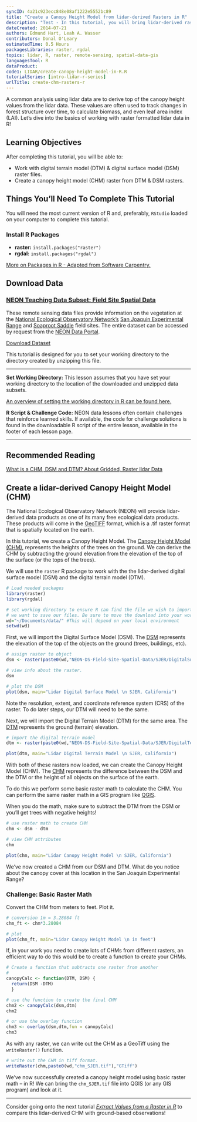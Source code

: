 ```yaml
---
syncID: 4a21c923ecc848e08af1222e5552bc89
title: "Create a Canopy Height Model from lidar-derived Rasters in R"
description: "Test - In this tutorial, you will bring lidar-derived raster data (DSM and DTM) into R to create a canopy height model (CHM)."
dateCreated: 2014-07-21
authors: Edmund Hart, Leah A. Wasser
contributors: Donal O'Leary
estimatedTime: 0.5 Hours
packagesLibraries: raster, rgdal
topics: lidar, R, raster, remote-sensing, spatial-data-gis
languagesTool: R
dataProduct:
code1: LIDAR/create-canopy-height-model-in-R.R
tutorialSeries: [intro-lidar-r-series]
urlTitle: create-chm-rasters-r
---
```



A common analysis using lidar data are to derive top of the canopy height values
from the lidar data. These values are often used to track changes in forest
structure over time, to calculate biomass, and even leaf area index (LAI). Let's
dive into the basics of working with raster formatted lidar data in R!

<div id="ds-objectives" markdown="1">

## Learning Objectives

After completing this tutorial, you will be able to:

* Work with digital terrain model (DTM) & digital surface model (DSM) raster files.
* Create a canopy height model (CHM) raster from DTM & DSM rasters.


## Things You’ll Need To Complete This Tutorial
You will need the most current version of R and, preferably, `RStudio` loaded
on your computer to complete this tutorial.

### Install R Packages

* **raster:** `install.packages("raster")`
* **rgdal:** `install.packages("rgdal")`

<a href="https://www.neonscience.org/packages-in-r" target="_blank">More on Packages in R - Adapted from Software Carpentry.</a>

## Download Data
<h3> <a href="https://ndownloader.figshare.com/files/7907590"> NEON Teaching Data Subset: Field Site Spatial Data</a></h3>

These remote sensing data files provide information on the vegetation at the
<a href="https://www.neonscience.org/" target="_blank"> National Ecological Observatory Network's</a>
<a href="https://www.neonscience.org/field-sites/field-sites-map/SJER" target="_blank"> San Joaquin Experimental Range</a>
and
<a href="https://www.neonscience.org/field-sites/field-sites-map/SOAP" target="_blank"> Soaproot Saddle</a>
field sites. The entire dataset can be accessed by request from the
<a href="http://data.neonscience.org" target="_blank"> NEON Data Portal</a>.

<a href="https://ndownloader.figshare.com/files/7907590" class="link--button link--arrow">
Download Dataset</a>




This tutorial is designed for you to set your working directory to the directory
created by unzipping this file.

****

**Set Working Directory:** This lesson assumes that you have set your working
directory to the location of the downloaded and unzipped data subsets.

<a href="https://www.neonscience.org/set-working-directory-r" target="_blank"> An overview
of setting the working directory in R can be found here.</a>

**R Script & Challenge Code:** NEON data lessons often contain challenges that reinforce
learned skills. If available, the code for challenge solutions is found in the
downloadable R script of the entire lesson, available in the footer of each lesson page.


***

## Recommended Reading
<a href="https://www.neonscience.org/chm-dsm-dtm-gridded-lidar-data" target="_blank">
What is a CHM, DSM and DTM? About Gridded, Raster lidar Data</a>

</div>

## Create a lidar-derived Canopy Height Model (CHM)

The National Ecological Observatory Network (NEON) will provide lidar-derived
data products as one of its many free ecological data products. These products
will come in the
<a href="http://trac.osgeo.org/geotiff/" target="_blank">GeoTIFF</a>
format, which is a .tif raster format that is spatially located on the earth.

In this tutorial, we create a Canopy Height Model. The
<a href="https://www.neonscience.org/chm-dsm-dtm-gridded-lidar-data" target="_blank">Canopy Height Model (CHM)</a>,
represents the heights of the trees on the ground. We can derive the CHM
by subtracting the ground elevation from the elevation of the top of the surface
(or the tops of the trees).

We will use the `raster` R package to work with the the lidar-derived digital
surface model (DSM) and the digital terrain model (DTM).

```r

# Load needed packages
library(raster)
library(rgdal)

# set working directory to ensure R can find the file we wish to import and where
# we want to save our files. Be sure to move the download into your working directory!
wd="~/Documents/data/" #This will depend on your local environment
setwd(wd)
```

First, we will import the Digital Surface Model (DSM). The
<a href="{{ base.url }}/chm-dsm-dtm-gridded-lidar-data" target="_blank">DSM</a>
represents the elevation of the top of the objects on the ground (trees,
buildings, etc).

```r

# assign raster to object
dsm <- raster(paste0(wd,"NEON-DS-Field-Site-Spatial-Data/SJER/DigitalSurfaceModel/SJER2013_DSM.tif"))

# view info about the raster.
dsm

# plot the DSM
plot(dsm, main="Lidar Digital Surface Model \n SJER, California")

```

Note the resolution, extent, and coordinate reference system (CRS) of the raster.
To do later steps, our DTM will need to be the same.

Next, we will import the Digital Terrain Model (DTM) for the same area. The
<a href="{{ base.url }}/chm-dsm-dtm-gridded-lidar-data" target="_blank">DTM</a>
represents the ground (terrain) elevation.

```r

# import the digital terrain model
dtm <- raster(paste0(wd,"NEON-DS-Field-Site-Spatial-Data/SJER/DigitalTerrainModel/SJER2013_DTM.tif"))

plot(dtm, main="Lidar Digital Terrain Model \n SJER, California")

```

With both of these rasters now loaded, we can create the Canopy Height Model
(CHM). The
<a href="{{ base.url }}/chm-dsm-dtm-gridded-lidar-data" target="_blank">CHM</a>
represents the difference between the DSM and the DTM or the height of all objects
on the surface of the earth.

To do this we perform some basic raster math to calculate the CHM. You can
perform the same raster math in a GIS program like
<a href="http://www.qgis.org/en/site/" target="_blank">QGIS</a>.

When you do the math, make sure to subtract the DTM from the DSM or you'll get
trees with negative heights!

```r

# use raster math to create CHM
chm <- dsm - dtm

# view CHM attributes
chm

plot(chm, main="Lidar Canopy Height Model \n SJER, California")

```

We've now created a CHM from our DSM and DTM. What do you notice about the
canopy cover at this location in the San Joaquin Experimental Range?

<div id="ds-challenge" markdown="1">
### Challenge: Basic Raster Math

Convert the CHM from meters to feet. Plot it.
</div>

```r
# conversion 1m = 3.28084 ft
chm_ft <- chm*3.28084

# plot
plot(chm_ft, main="Lidar Canopy Height Model \n in feet")

```

If, in your work you need to create lots of CHMs from different rasters, an
efficient way to do this would be to create a function to create your CHMs.

```r
# Create a function that subtracts one raster from another
#
canopyCalc <- function(DTM, DSM) {
  return(DSM -DTM)
  }

# use the function to create the final CHM
chm2 <- canopyCalc(dsm,dtm)
chm2

# or use the overlay function
chm3 <- overlay(dsm,dtm,fun = canopyCalc)
chm3

```

As with any raster, we can write out the CHM as a GeoTiff using the
`writeRaster()` function.

```r
# write out the CHM in tiff format.
writeRaster(chm,paste0(wd,"chm_SJER.tif"),"GTiff")

```

We've now successfully created a canopy height model using basic raster math -- in
R! We can bring the `chm_SJER.tif` file into QGIS (or any GIS program) and look
at it.

***

Consider going onto the next tutorial
<a href="https://www.neonscience.org/extract-raster-values-R/" target="_blank">*Extract Values from a Raster in R*</a>
to compare this lidar-derived CHM with ground-based observations!

